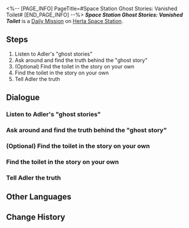 <%-- [PAGE_INFO]
PageTitle=#Space Station Ghost Stories: Vanished Toilet#
[END_PAGE_INFO] --%>
{{Stub|Dialogue.}}
{{Mission Infobox
|id            = 3000802
|title         = 
|image         = <!--Mission Space Station Ghost Stories Vanished Toilet.png-->
|type          = Daily
|event_name    = 
|chapter       = 
|requirements  = {{subst:void|<!--Unknown: {"Type":"Manual"}-->}}
|summary       = <!--official mission summary from Fate's Atlas-->
|characters    = Trailblazer
|startLocation = [[Herta Space Station]] - [[Storage Zone]]
|world         = Herta Space Station
|area          = Storage Zone
|prev          = 
|next          = 
|rewards       = Credit*5,000
}}
'''''Space Station Ghost Stories: Vanished Toilet''''' is a [[Daily Mission]] on [[Herta Space Station]].

==Steps==
# Listen to Adler's "ghost stories"
# Ask around and find the truth behind the "ghost story"
# (Optional) Find the toilet in the story on your own
# Find the toilet in the story on your own
# Tell Adler the truth

<!--
==Gameplay Notes==

--><!--
==Trial Character==

-->
==Dialogue==
{{Stub Dialogue}}

===Listen to Adler's "ghost stories"===
{{Mission Description|type=daily|location=Storage Zone|Sounds like Adler has gotten hold of a new "ghost story." Meet up with Adler at the special spot and ask about the story this time.}}
{{Dialogue Start}}
:{{tx}}
{{Dialogue End}}

===Ask around and find the truth behind the "ghost story"===
{{Mission Description|type=daily|location=Base Zone|update|Using passphrase, find the submitter of the Toilet Incident and ask them about the truth behind the "ghost story." Alternatively, find the mythical toilet in question based on your knowledge of the space station.}}
{{Dialogue Start}}
:{{tx}}
{{Dialogue End}}

===(Optional) Find the toilet in the story on your own===
{{Dialogue Start}}
:{{tx}}
{{Dialogue End}}

===Find the toilet in the story on your own===
{{Mission Description|type=daily|location=Supply Zone|update|Follow the coordinates provided by the submitter of the Toilet Incident, find the toilet in question, and unveil the truth about the "ghost story."}}
{{Dialogue Start}}
:{{tx}}
{{Dialogue End}}

===Tell Adler the truth===
{{Mission Description|type=daily|location=Storage Zone|update|The toilet in the "ghost story" is just a byproduct of a Curio experiment. Tell Adler about this discovery!}}
{{Dialogue Start}}
:{{tx}}
{{Dialogue End}}

==Other Languages==
{{Other Languages
|en   = Space Station Ghost Stories: Vanished Toilet
|zhs  = 空间站怪谈：消失的马桶
|zht  = 太空站怪談：消失的馬桶
|ja   = 宇宙ステーションの怪談：消えた便器
|ko   = 우주정거장 괴담: 사라진 변기
|es   = Historias de miedo de la Estación Espacial: el inodoro desaparecido
|fr   = Histoires de fantômes de la station spatiale&nbsp;: Les toilettes disparues
|ru   = Истории о привидениях на космической станции: Исчезнувший унитаз
|th   = เรื่องลี้ลับในสถานีอวกาศ: ชักโครกที่หายไป
|vi   = Chuyện Lạ Trạm Không Gian: Bồn Cầu Biến Mất
|de   = Raumstation-Geistergeschichten: Die verschwundene Toilette
|id   = Kisah Misteri Stasiun Luar Angkasa: Kloset yang Hilang
|pt   = Histórias de Fantasma da Estação Espacial: Vaso Sanitário Desaparecido
}}

==Change History==
{{Change History|1.0}}
